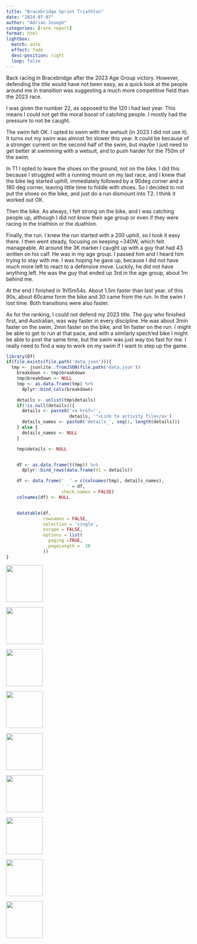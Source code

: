 ```yaml
---
title: "Bracebridge Sprint Triathlon"
date: "2024-07-07"
author: "Adrian Joseph"
categories: [race report]
format: html
lightbox:
  match: auto
  effect: fade
  desc-position: right
  loop: false
---
```


Back racing in Bracebridge after the 2023 Age Group victory. However, defending the title would have not been easy, as a quick look at the people around me in transition was suggesting a much more competitive field than the 2023 race.

I was given the number 22, as opposed to the 120 i had last year. This means I could not get the moral boost of catching people. I mostly had the pressure to not be caught.

The swim felt OK. I opted to swim with the wetsuit (in 2023 I did not use it). It turns out my swim was almost 1m slower this year. It could be because of a stronger current on the second half of the swim, but maybe I just need to get better at swimming with a wetsuit, and to push harder for the 750m of the swim.

In T1 I opted to leave the shoes on the ground, not on the bike. I did this because I struggled with a running mount on my last race, and I knew that the bike leg started uphill, immediately followed by a 90deg corner and a 180 deg corner, leaving little time to fiddle with shoes. So I decided to not put the shoes on the bike, and just do a run dismount into T2. I think it worked out OK.

Then the bike. As always, I felt strong on the bike, and I was catching people up, although I did not know their age group or even if they were racing in the triathlon or the duathlon.

Finally, the run. I knew the run started with a 200 uphill, so I took it easy there. I then went steady, focusing on keeping ~340W, which felt manageable. At around the 3K marker I caught up with a guy that had 43 written on his calf. He was in my age group. I passed him  and I heard him trying to stay with me. I was hoping he gave up, because I did not have much more left to react to a defensive move. Luckily, he did not have anything left. He was the guy that ended up 3rd in the age group, about 1m behind me.

At the end I finished in 1h15m54s. About 1.5m faster than last year. of this 90s, about 60came form the bike and 30 came from the run. In the swim I lost time. Both transitions were also faster.

As for the ranking, I could not defend my 2023 title. The guy who finished first, and Australian, was way faster in every discipline. He was about 3min faster on the swim, 2min faster on the bike, and 1m faster on the run. I might be able to get to run at that pace, and with a similarly spech'ed bike I might be able to post the same time, but the swim was just way too fast for me. I really need to find a way to work on my swim if I want to step up the game.


```r
library(DT)
if(file.exists(file.path('data.json'))){
  tmp <- jsonlite::fromJSON(file.path('data.json'))
    breakdown <- tmp$breakdown
    tmp$breakdown <- NULL
    tmp <- as.data.frame(tmp) %>%
      dplyr::bind_cols(breakdown)

    details <- unlist(tmp$details)
    if(!is.null(details)){
      details <- paste0('<a href="',
                        details, '">Link to activity file</a>')
      details_names <- paste0('details_', seq(1, length(details)))
    } else {
      details_names <- NULL
    }

    tmp$details <- NULL


    df <- as.data.frame(t(tmp)) %>%
      dplyr::bind_rows(data.frame(V1 = details))

    df <- data.frame('  ' = c(colnames(tmp), details_names),
                     ' ' = df,
                     check.names = FALSE)
    colnames(df) <- NULL


    datatable(df,
              rownames = FALSE,
              selection = 'single',
              escape = FALSE,
              options = list(
                paging =TRUE,
                pageLength =  20
              ))
}
```





::: {layout-ncol=4}
![](img_modal/00.png){ width="100" group="hi" }

![](img_modal/01.png){ width="100" group="hi" }

![](img_modal/02.png){ width="100" group="hi" }

![](img_modal/03.png){ width="100" group="hi" }

![](img_modal/04.png){ width="100" group="hi" }

![](img_modal/05.jpg){ width="100" group="hi" }

![](img_modal/08.jpg){ width="100" group="hi" }

![](img_modal/13.jpg){ width="100" group="hi" }

![](img_modal/15.jpg){ width="100" group="hi" }


:::
